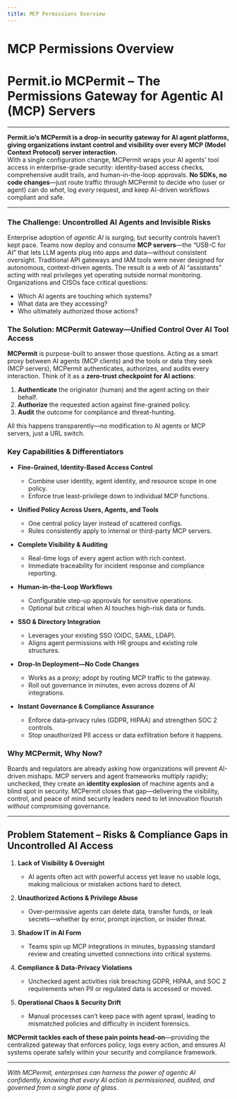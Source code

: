 ```yaml
---
title: MCP Permissions Overview
---
```


# MCP Permissions Overview


# Permit.io MCPermit – The Permissions Gateway for Agentic AI (MCP) Servers

---


**Permit.io’s MCPermit is a drop-in security gateway for AI agent platforms, giving organizations instant control and visibility over every MCP (Model Context Protocol) server interaction.**  
With a single configuration change, MCPermit wraps your AI agents’ tool access in enterprise-grade security: identity-based access checks, comprehensive audit trails, and human-in-the-loop approvals. **No SDKs, no code changes**—just route traffic through MCPermit to decide who (user or agent) can do *what*, log *every* request, and keep AI-driven workflows compliant and safe.

---


### The Challenge: Uncontrolled AI Agents and Invisible Risks  

Enterprise adoption of *agentic AI* is surging, but security controls haven’t kept pace. Teams now deploy and consume **MCP servers**—the “USB-C for AI” that lets LLM agents plug into apps and data—without consistent oversight. Traditional API gateways and IAM tools were never designed for autonomous, context-driven agents. The result is a web of AI “assistants” acting with real privileges yet operating outside normal monitoring.  
Organizations and CISOs face critical questions:

* Which AI agents are touching which systems?  
* What data are they accessing?  
* Who ultimately authorized those actions?

### The Solution: MCPermit Gateway—Unified Control Over AI Tool Access  

**MCPermit** is purpose-built to answer those questions. Acting as a smart proxy between AI agents (MCP clients) and the tools or data they seek (MCP servers), MCPermit authenticates, authorizes, and audits every interaction. Think of it as a **zero-trust checkpoint for AI actions**:

1. **Authenticate** the originator (human) and the agent acting on their behalf.  
2. **Authorize** the requested action against fine-grained policy.  
3. **Audit** the outcome for compliance and threat-hunting.

All this happens transparently—no modification to AI agents or MCP servers, just a URL switch.

### Key Capabilities & Differentiators

- **Fine-Grained, Identity-Based Access Control**  
  * Combine user identity, agent identity, and resource scope in one policy.  
  * Enforce true least-privilege down to individual MCP functions.

- **Unified Policy Across Users, Agents, and Tools**  
  * One central policy layer instead of scattered configs.  
  * Rules consistently apply to internal or third-party MCP servers.

- **Complete Visibility & Auditing**  
  * Real-time logs of every agent action with rich context.  
  * Immediate traceability for incident response and compliance reporting.

- **Human-in-the-Loop Workflows**  
  * Configurable step-up approvals for sensitive operations.  
  * Optional but critical when AI touches high-risk data or funds.

- **SSO & Directory Integration**  
  * Leverages your existing SSO (OIDC, SAML, LDAP).  
  * Aligns agent permissions with HR groups and existing role structures.

- **Drop-In Deployment—No Code Changes**  
  * Works as a proxy; adopt by routing MCP traffic to the gateway.  
  * Roll out governance in minutes, even across dozens of AI integrations.

- **Instant Governance & Compliance Assurance**  
  * Enforce data-privacy rules (GDPR, HIPAA) and strengthen SOC 2 controls.  
  * Stop unauthorized PII access or data exfiltration before it happens.

### Why MCPermit, Why Now?  

Boards and regulators are already asking how organizations will prevent AI-driven mishaps. MCP servers and agent frameworks multiply rapidly; unchecked, they create an **identity explosion** of machine agents and a blind spot in security. MCPermit closes that gap—delivering the visibility, control, and peace of mind security leaders need to let innovation flourish *without* compromising governance.

---

## Problem Statement – Risks & Compliance Gaps in Uncontrolled AI Access

1. **Lack of Visibility & Oversight**  
   * AI agents often act with powerful access yet leave no usable logs, making malicious or mistaken actions hard to detect.

2. **Unauthorized Actions & Privilege Abuse**  
   * Over-permissive agents can delete data, transfer funds, or leak secrets—whether by error, prompt injection, or insider threat.

3. **Shadow IT in AI Form**  
   * Teams spin up MCP integrations in minutes, bypassing standard review and creating unvetted connections into critical systems.

4. **Compliance & Data-Privacy Violations**  
   * Unchecked agent activities risk breaching GDPR, HIPAA, and SOC 2 requirements when PII or regulated data is accessed or moved.

5. **Operational Chaos & Security Drift**  
   * Manual processes can’t keep pace with agent sprawl, leading to mismatched policies and difficulty in incident forensics.

**MCPermit tackles each of these pain points head-on**—providing the centralized gateway that enforces policy, logs every action, and ensures AI systems operate safely within your security and compliance framework.

---

*With MCPermit, enterprises can harness the power of agentic AI confidently, knowing that every AI action is permissioned, audited, and governed from a single pane of glass.*

